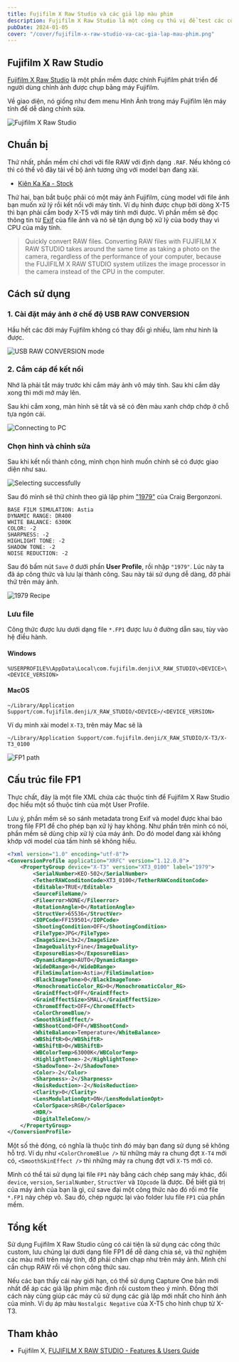 ```yaml
---
title: Fujifilm X Raw Studio và các giả lập màu phim
description: Fujifilm X Raw Studio là một công cụ thú vị để test các công thức màu một cách nhanh chóng.
pubDate: 2024-01-05
cover: "/cover/fujifilm-x-raw-studio-va-cac-gia-lap-mau-phim.png"
---
```



## Fujifilm X Raw Studio

[Fujifilm X Raw Studio](https://fujifilm-x.com/en-us/support/download/software/x-raw-studio/) là một phần mềm được chính Fujifilm phát triển để người dùng chỉnh ảnh được chụp bằng máy Fujifilm.

Về giao diện, nó giống như đem menu Hình Ảnh trong máy Fujifilm lên máy tính để dễ dàng chỉnh sửa.

![Fujifilm X Raw Studio](../../assets/hobbies/fujifilm-x-raw-studio-va-cac-gia-lap-mau-phim/x_raw_studio_01.png)

## Chuẩn bị

Thứ nhất, phần mềm chỉ chơi với file RAW với định dạng `.RAF`. Nếu không có thì có thể vô đây tải về bộ ảnh tương ứng với model bạn đang xài.
- [Kiên Ka Ka - Stock](https://kienkaka.pro/category/stock_2)

Thứ hai, bạn bắt buộc phải có một máy ảnh Fujifilm, cùng model với file ảnh bạn muốn xử lý rồi kết nối với máy tính. Ví dụ hình được chụp bởi dòng X-T5 thì bạn phải cắm body X-T5 với máy tính mới được. Vì phần mềm sẽ đọc thông tin từ [Exif](https://exifinfo.org/) của file ảnh và nó sẽ tận dụng bộ xử lý của body thay vì CPU của máy tính. 

> Quickly convert RAW files. Converting RAW files with FUJIFILM X RAW STUDIO takes around the same time as taking a photo on the camera, regardless of the performance of your computer, because the FUJIFILM X RAW STUDIO system utilizes the image processor in the camera instead of the CPU in the computer.

## Cách sử dụng

### 1. Cài đặt máy ảnh ở chế độ USB RAW CONVERSION

Hầu hết các đời máy Fujifilm không có thay đổi gì nhiều, làm như hình là được.

![USB RAW CONVERSION mode](../../assets/hobbies/fujifilm-x-raw-studio-va-cac-gia-lap-mau-phim/x_raw_studio_10.webp)

### 2. Cắm cáp để kết nối

Nhớ là phải tắt máy trước khi cắm máy ảnh vô máy tính. Sau khi cắm dây xong thì mới mở máy lên.

Sau khi cắm xong, màn hình sẽ tắt và sẽ có đèn màu xanh chớp chớp ở chỗ tựa ngón cái.

![Connecting to PC](../../assets/hobbies/fujifilm-x-raw-studio-va-cac-gia-lap-mau-phim/x_raw_studio_14.gif)

### Chọn hình và chỉnh sửa

Sau khi kết nối thành công, mình chọn hình muốn chỉnh sẽ có được giao diện như sau.

![Selecting successfully](../../assets/hobbies/fujifilm-x-raw-studio-va-cac-gia-lap-mau-phim/select-photo-success.png)

Sau đó mình sẽ thử chỉnh theo giả lập phim ["1979"](https://craigbergonzoniblog.com/2020/09/06/1979-a-vintage-look-film-simulation-for-x-t1-and-more/) của Craig Bergonzoni.

```
BASE FILM SIMULATION: Astia
DYNAMIC RANGE: DR400
WHITE BALANCE: 6300K
COLOR: -2
SHARPNESS: -2
HIGHLIGHT TONE: -2
SHADOW TONE: -2
NOISE REDUCTION: -2
```

Sau đó bấm nút `Save` ở dưới phần **User Profile**, rồi nhập `"1979"`. Lúc này ta đã áp công thức và lưu lại thành công. Sau này tái sử dụng dễ dàng, đỡ phải thử trên máy ảnh.

![1979 Recipe](../../assets/hobbies/fujifilm-x-raw-studio-va-cac-gia-lap-mau-phim/1979.png)

### Lưu file
Công thức được lưu dưới dạng file `*.FP1` được lưu ở đường dẫn sau, tùy vào hệ điều hành.

#### Windows
```
%USERPROFILE%\AppData\Local\com.fujifilm.denji\X_RAW_STUDIO\<DEVICE>\<DEVICE_VERSION>
```

#### MacOS
```
~/Library/Application Support/com.fujifilm.denji/X_RAW_STUDIO/<DEVICE>/<DEVICE_VERSION>
```

Ví dụ mình xài model `X-T3`, trên máy Mac sẽ là

```
~/Library/Application Support/com.fujifilm.denji/X_RAW_STUDIO/X-T3/X-T3_0100
```

![FP1 path](../../assets/hobbies/fujifilm-x-raw-studio-va-cac-gia-lap-mau-phim/fp1-path.png)

## Cấu trúc file FP1

Thực chất, đây là một file XML chứa các thuộc tính để Fujifilm X Raw Studio đọc hiểu một số thuộc tính của một User Profile.

Lưu ý, phần mềm sẽ so sánh metadata trong Exif và model được khai báo trong file FP1 để cho phép bạn xử lý hay không. Như phần trên mình có nói, phần mềm sẽ dùng chip xử lý của máy ảnh. Do đó model đang xài không khớp với model của tấm hình sẽ không hiểu.


```xml
<?xml version="1.0" encoding="utf-8"?>
<ConversionProfile application="XRFC" version="1.12.0.0">
    <PropertyGroup device="X-T3" version="XT3_0100" label="1979">
        <SerialNumber>KEO-502</SerialNumber>
        <TetherRAWConditonCode>XT3_0100</TetherRAWConditonCode>
        <Editable>TRUE</Editable>
        <SourceFileName/>
        <Fileerror>NONE</Fileerror>
        <RotationAngle>0</RotationAngle>
        <StructVer>65536</StructVer>
        <IOPCode>FF159501</IOPCode>
        <ShootingCondition>OFF</ShootingCondition>
        <FileType>JPG</FileType>
        <ImageSize>L3x2</ImageSize>
        <ImageQuality>Fine</ImageQuality>
        <ExposureBias>0</ExposureBias>
        <DynamicRange>AUTO</DynamicRange>
        <WideDRange>0</WideDRange>
        <FilmSimulation>Astia</FilmSimulation>
        <BlackImageTone>0</BlackImageTone>
        <MonochromaticColor_RG>0</MonochromaticColor_RG>
        <GrainEffect>OFF</GrainEffect>
        <GrainEffectSize>SMALL</GrainEffectSize>
        <ChromeEffect>OFF</ChromeEffect>
        <ColorChromeBlue/>
        <SmoothSkinEffect/>
        <WBShootCond>OFF</WBShootCond>
        <WhiteBalance>Temperature</WhiteBalance>
        <WBShiftR>0</WBShiftR>
        <WBShiftB>0</WBShiftB>
        <WBColorTemp>63000K</WBColorTemp>
        <HighlightTone>-2</HighlightTone>
        <ShadowTone>-2</ShadowTone>
        <Color>-2</Color>
        <Sharpness>-2</Sharpness>
        <NoisReduction>-2</NoisReduction>
        <Clarity>0</Clarity>
        <LensModulationOpt>ON</LensModulationOpt>
        <ColorSpace>sRGB</ColorSpace>
        <HDR/>
        <DigitalTeleConv/>
    </PropertyGroup>
</ConversionProfile>
```

Một số thẻ đóng, có nghĩa là thuộc tính đó máy bạn đang sử dụng sẽ không hỗ trợ. Ví dụ như `<ColorChromeBlue />` từ những máy ra chung đợt `X-T4` mới có, `<SmoothSkinEffect />` thì những máy ra chung đợt với `X-T5` mới có.

Mình có thể tái sử dụng lại file `FP1` này bằng cách chép sang máy khác, đổi `device`, `version`, `SerialNumber`, `StructVer` và `IOpcode` là được. Để biết giá trị của máy ảnh của bạn là gì, cứ save đại một công thức nào đó rồi mở file `*.FP1` này chép vô. Sau đó, chép ngược lại vào folder lưu file `FP1` của phần mềm.

## Tổng kết

Sử dụng Fujifilm X Raw Studio cũng có cái tiện là sử dụng các công thức custom, lưu chúng lại dưới dạng file FP1 để dễ dàng chia sẻ, và thử nghiệm các màu mới trên máy tính, đỡ phải chậm chạp như trên máy ảnh. Mình chỉ cần chụp RAW rồi về chọn công thức sau.

Nếu các bạn thấy cái này giới hạn, có thể sử dụng Capture One bản mới nhất để áp các giả lập phim mặc định rồi custom theo ý mình. Đồng thời cách này cũng giúp các máy cũ sử dụng các giả lập mới nhất cho hình ảnh của mình. Ví dụ áp màu `Nostalgic Negative` của X-T5 cho hình chụp từ X-T3.

## Tham khảo

- Fujifilm X, [FUJIFILM X RAW STUDIO - Features & Users Guide](https://fujifilm-x.com/en-us/stories/fujifilm-x-raw-studio-features-users-guide)
